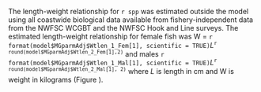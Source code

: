 The length-weight relationship for `r spp` was estimated outside the model using all coastwide biological data available from fishery-independent data from the NWFSC WCGBT and the NWFSC Hook and Line surveys. The estimated length-weight relationship for female fish was W = `r format(model$MGparmAdj$Wtlen_1_Fem[1], scientific = TRUE)`$L$^`r round(model$MGparmAdj$Wtlen_2_Fem[1],2)`^ and males `r format(model$MGparmAdj$Wtlen_1_Mal[1], scientific = TRUE)`$L$^`r round(model$MGparmAdj$Wtlen_2_Mal[1], 2)`^ where $L$ is length in cm and W is weight in kilograms (Figure \ref{fig:est-len-wght}).
